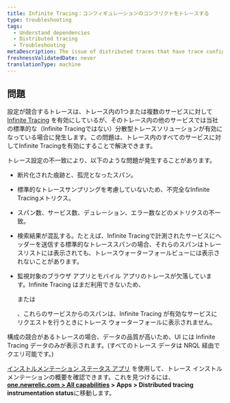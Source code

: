 ```yaml
---
title: Infinite Tracing：コンフィギュレーションのコンフリクトをトレースする
type: troubleshooting
tags:
  - Understand dependencies
  - Distributed tracing
  - Troubleshooting
metaDescription: The issue of distributed traces that have trace configuration conflicts (some services having Infinite Tracing and some have standard tracing).
freshnessValidatedDate: never
translationType: machine
---
```


## 問題

設定が競合するトレースは、トレース内の1つまたは複数のサービスに対して [Infinite Tracing](/docs/understand-dependencies/distributed-tracing/infinite-tracing/introduction-infinite-tracing) を有効にしているが、そのトレース内の他のサービスでは当社の標準的な（Infinite Tracingではない）分散型トレースソリューションが有効になっている場合に発生します。この問題は、トレース内のすべてのサービスに対してInfinite Tracingを有効にすることで解決できます。

トレース設定の不一致により、以下のような問題が発生することがあります。

* 断片化された痕跡と、孤児となったスパン。

* 標準的なトレースサンプリングを考慮していないため、不完全なInfinite Tracingメトリクス。

* スパン数、サービス数、デュレーション、エラー数などのメトリクスの不一致。

* 検索結果が混乱する。たとえば、Infinite Tracingで計測されたサービスにヘッダーを送信する標準的なトレーススパンの場合、それらのスパンはトレースリストには表示されても、トレースウォーターフォールビューには表示されないことがあります。

* 監視対象のブラウザ アプリとモバイル アプリのトレースが欠落しています。Infinite Tracing はまだ利用できないため、

  <InlinePopover type="mobile"/>

  または

  <InlinePopover type="browser"/>

  、これらのサービスからのスパンは、Infinite Tracing が有効なサービスにリクエストを行うときにトレース ウォーターフォールに表示されません。

構成の競合があるトレースの場合、データの品質が高いため、UI には Infinite Tracing データのみが表示されます。(すべてのトレース データは NRQL 経由でクエリ可能です。)

[インストルメンテーション ステータス アプリ](https://one.newrelic.com/dt-setup-assistant) を使用して、トレース インストルメンテーションの概要を確認できます。これを見つけるには、 **[one.newrelic.com > All capabilities](https://one.newrelic.com/all-capabilities) > Apps > Distributed tracing instrumentation status**に移動します。